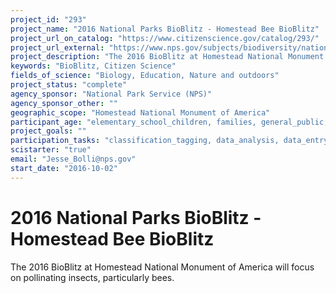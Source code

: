 ```yaml
---
project_id: "293"
project_name: "2016 National Parks BioBlitz - Homestead Bee BioBlitz"
project_url_on_catalog: "https://www.citizenscience.gov/catalog/293/"
project_url_external: "https://www.nps.gov/subjects/biodiversity/national-parks-bioblitz.htm"
project_description: "The 2016 BioBlitz at Homestead National Monument of America will focus on pollinating insects, particularly bees."
keywords: "BioBlitz, Citizen Science"
fields_of_science: "Biology, Education, Nature and outdoors"
project_status: "complete"
agency_sponsor: "National Park Service (NPS)"
agency_sponsor_other: ""
geographic_scope: "Homestead National Monument of America"
participant_age: "elementary_school_children, families, general_public, middle_school_children, targeted_group, teens"
project_goals: ""
participation_tasks: "classification_tagging, data_analysis, data_entry, finding_entities, identification, learning, observation, site_selection_description, specimen_sample_collection"
scistarter: "true"
email: "Jesse_Bolli@nps.gov"
start_date: "2016-10-02"
---
```


# 2016 National Parks BioBlitz - Homestead Bee BioBlitz

The 2016 BioBlitz at Homestead National Monument of America will focus on pollinating insects, particularly bees.
